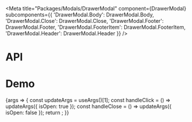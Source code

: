 
<Meta
  title="Packages/Modals/DrawerModal"
  component={DrawerModal}
  subcomponents={{
    'DrawerModal.Body': DrawerModal.Body,
    'DrawerModal.Close': DrawerModal.Close,
    'DrawerModal.Footer': DrawerModal.Footer,
    'DrawerModal.FooterItem': DrawerModal.FooterItem,
    'DrawerModal.Header': DrawerModal.Header
  }}
/>

# API

<ArgsTable />

# Demo

<Canvas>
  <Story
    name="DrawerModal"
    args={{
      hasBody: true,
      body: BODY,
      hasClose: true,
      hasFooter: true,
      hasHeader: true,
      header: 'Header',
      footerItems: FOOTER_ITEMS,
      'aria-label': 'Close'
    }}
    argTypes={{
      appendToNode: { control: false },
      hasBody: { name: 'DrawerModal.Body', table: { category: 'Story' } },
      hasClose: { name: 'DrawerModal.Close', table: { category: 'Story' } },
      hasFooter: { name: 'DrawerModal.Footer', table: { category: 'Story' } },
      hasHeader: { name: 'DrawerModal.Header', table: { category: 'Story' } },
      footerItems: { name: 'DrawerModal.FooterItem[]', table: { category: 'Story' } },
      body: { name: 'children', table: { category: 'DrawerModal.Body' } },
      header: { name: 'children', table: { category: 'DrawerModal.Header' } },
      tag: { control: 'text', table: { category: 'DrawerModal.Header' } },
      'aria-label': { table: { category: 'DrawerModal.Close' } }
    }}
    parameters={{
      design: {
        allowFullscreen: true,
        type: 'figma',
        url: 'https://www.figma.com/file/6g87L4FdKZTA3knt3Rsfdx/Garden?node-id=174%3A245'
      }
    }}
  >
    {args => {
      const updateArgs = useArgs()[1];
      const handleClick = () => updateArgs({ isOpen: true });
      const handleClose = () => updateArgs({ isOpen: false });
      return <DrawerModalStory {...args} onClick={handleClick} onClose={handleClose} />;
    }}
  </Story>
</Canvas>
